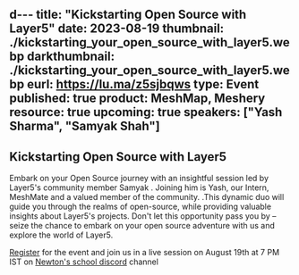 d---
title: "Kickstarting Open Source with Layer5"
date: 2023-08-19
thumbnail: ./kickstarting_your_open_source_with_layer5.webp
darkthumbnail: ./kickstarting_your_open_source_with_layer5.webp
eurl: https://lu.ma/z5sjbqws
type: Event
published: true
product: MeshMap, Meshery
resource: true
upcoming: true
speakers: ["Yash Sharma", "Samyak Shah"]
---


<h2>Kickstarting Open Source with Layer5</h2>
<p>Embark on your Open Source journey with an insightful session led by Layer5's community member Samyak . Joining him is  Yash, our Intern, MeshMate and a valued member of the community. .This dynamic duo will guide you through the realms of open-source, while providing valuable insights about Layer5's projects. Don't let this opportunity pass you by – seize the chance to embark on your open source adventure with us and explore the world of Layer5.</p>
<p><a href=" https://lu.ma/z5sjbqws">Register</a> for the event and join us in a live session on August 19th at 7 PM IST on  <a href="https://discord.gg/newton-school-862937560359108609"> Newton's school  discord</a> channel</p>
